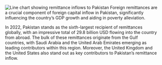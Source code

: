 


![Line chart showing remittance inflows to Pakistan](g.png)
Foreign remittances are a crucial component of foreign capital inflow in Pakistan, significantly influencing the country's GDP growth and aiding in poverty alleviation.

In 2022, Pakistan stands as the sixth-largest recipient of remittances globally, with an impressive total of 29.8 billion USD flowing into the country from abroad. The bulk of these remittances originate from the Gulf countries, with Saudi Arabia and the United Arab Emirates emerging as leading contributors within this region. Moreover, the United Kingdom and the United States also stand out as key contributors to Pakistan's remittance inflow. 

